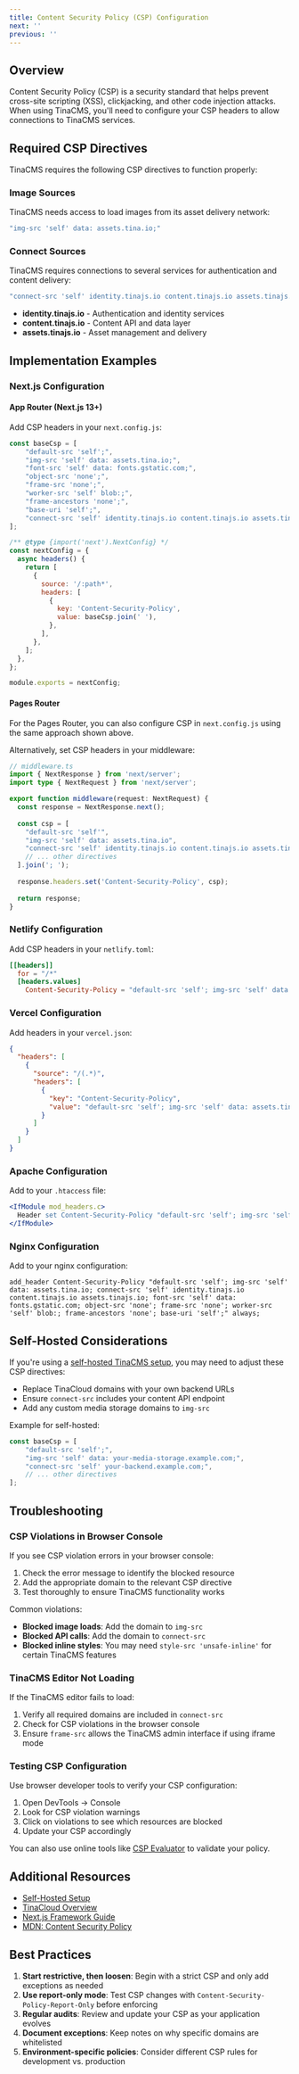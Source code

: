 ```yaml
---
title: Content Security Policy (CSP) Configuration
next: ''
previous: ''
---
```


## Overview

Content Security Policy (CSP) is a security standard that helps prevent cross-site scripting (XSS), clickjacking, and other code injection attacks. When using TinaCMS, you'll need to configure your CSP headers to allow connections to TinaCMS services.

## Required CSP Directives

TinaCMS requires the following CSP directives to function properly:

### Image Sources

TinaCMS needs access to load images from its asset delivery network:

```javascript
"img-src 'self' data: assets.tina.io;"
```

### Connect Sources

TinaCMS requires connections to several services for authentication and content delivery:

```javascript
"connect-src 'self' identity.tinajs.io content.tinajs.io assets.tinajs.io;"
```

* **identity.tinajs.io** - Authentication and identity services
* **content.tinajs.io** - Content API and data layer
* **assets.tinajs.io** - Asset management and delivery

## Implementation Examples

### Next.js Configuration

#### App Router (Next.js 13+)

Add CSP headers in your `next.config.js`:

```javascript
const baseCsp = [
    "default-src 'self';",
    "img-src 'self' data: assets.tina.io;",
    "font-src 'self' data: fonts.gstatic.com;",
    "object-src 'none';",
    "frame-src 'none';",
    "worker-src 'self' blob:;",
    "frame-ancestors 'none';",
    "base-uri 'self';",
    "connect-src 'self' identity.tinajs.io content.tinajs.io assets.tinajs.io;"
];

/** @type {import('next').NextConfig} */
const nextConfig = {
  async headers() {
    return [
      {
        source: '/:path*',
        headers: [
          {
            key: 'Content-Security-Policy',
            value: baseCsp.join(' '),
          },
        ],
      },
    ];
  },
};

module.exports = nextConfig;
```

#### Pages Router

For the Pages Router, you can also configure CSP in `next.config.js` using the same approach shown above.

Alternatively, set CSP headers in your middleware:

```typescript
// middleware.ts
import { NextResponse } from 'next/server';
import type { NextRequest } from 'next/server';

export function middleware(request: NextRequest) {
  const response = NextResponse.next();
  
  const csp = [
    "default-src 'self'",
    "img-src 'self' data: assets.tina.io",
    "connect-src 'self' identity.tinajs.io content.tinajs.io assets.tinajs.io",
    // ... other directives
  ].join('; ');
  
  response.headers.set('Content-Security-Policy', csp);
  
  return response;
}
```

### Netlify Configuration

Add CSP headers in your `netlify.toml`:

```toml
[[headers]]
  for = "/*"
  [headers.values]
    Content-Security-Policy = "default-src 'self'; img-src 'self' data: assets.tina.io; connect-src 'self' identity.tinajs.io content.tinajs.io assets.tinajs.io; font-src 'self' data: fonts.gstatic.com; object-src 'none'; frame-src 'none'; worker-src 'self' blob:; frame-ancestors 'none'; base-uri 'self';"
```

### Vercel Configuration

Add headers in your `vercel.json`:

```json
{
  "headers": [
    {
      "source": "/(.*)",
      "headers": [
        {
          "key": "Content-Security-Policy",
          "value": "default-src 'self'; img-src 'self' data: assets.tina.io; connect-src 'self' identity.tinajs.io content.tinajs.io assets.tinajs.io; font-src 'self' data: fonts.gstatic.com; object-src 'none'; frame-src 'none'; worker-src 'self' blob:; frame-ancestors 'none'; base-uri 'self';"
        }
      ]
    }
  ]
}
```

### Apache Configuration

Add to your `.htaccess` file:

```apache
<IfModule mod_headers.c>
  Header set Content-Security-Policy "default-src 'self'; img-src 'self' data: assets.tina.io; connect-src 'self' identity.tinajs.io content.tinajs.io assets.tinajs.io; font-src 'self' data: fonts.gstatic.com; object-src 'none'; frame-src 'none'; worker-src 'self' blob:; frame-ancestors 'none'; base-uri 'self';"
</IfModule>
```

### Nginx Configuration

Add to your nginx configuration:

```nginx
add_header Content-Security-Policy "default-src 'self'; img-src 'self' data: assets.tina.io; connect-src 'self' identity.tinajs.io content.tinajs.io assets.tinajs.io; font-src 'self' data: fonts.gstatic.com; object-src 'none'; frame-src 'none'; worker-src 'self' blob:; frame-ancestors 'none'; base-uri 'self';" always;
```

## Self-Hosted Considerations

If you're using a [self-hosted TinaCMS setup](/docs/self-hosted/overview/), you may need to adjust these CSP directives:

* Replace TinaCloud domains with your own backend URLs
* Ensure `connect-src` includes your content API endpoint
* Add any custom media storage domains to `img-src`

Example for self-hosted:

```javascript
const baseCsp = [
    "default-src 'self';",
    "img-src 'self' data: your-media-storage.example.com;",
    "connect-src 'self' your-backend.example.com;",
    // ... other directives
];
```

## Troubleshooting

### CSP Violations in Browser Console

If you see CSP violation errors in your browser console:

1. Check the error message to identify the blocked resource
2. Add the appropriate domain to the relevant CSP directive
3. Test thoroughly to ensure TinaCMS functionality works

Common violations:

* **Blocked image loads**: Add the domain to `img-src`
* **Blocked API calls**: Add the domain to `connect-src`
* **Blocked inline styles**: You may need `style-src 'unsafe-inline'` for certain TinaCMS features

### TinaCMS Editor Not Loading

If the TinaCMS editor fails to load:

1. Verify all required domains are included in `connect-src`
2. Check for CSP violations in the browser console
3. Ensure `frame-src` allows the TinaCMS admin interface if using iframe mode

### Testing CSP Configuration

Use browser developer tools to verify your CSP configuration:

1. Open DevTools → Console
2. Look for CSP violation warnings
3. Click on violations to see which resources are blocked
4. Update your CSP accordingly

You can also use online tools like [CSP Evaluator](https://csp-evaluator.withgoogle.com/) to validate your policy.

## Additional Resources

* [Self-Hosted Setup](/docs/self-hosted/overview/)
* [TinaCloud Overview](/docs/tinacloud/overview/)
* [Next.js Framework Guide](/docs/frameworks/next/overview/)
* [MDN: Content Security Policy](https://developer.mozilla.org/en-US/docs/Web/HTTP/CSP)

## Best Practices

1. **Start restrictive, then loosen**: Begin with a strict CSP and only add exceptions as needed
2. **Use report-only mode**: Test CSP changes with `Content-Security-Policy-Report-Only` before enforcing
3. **Regular audits**: Review and update your CSP as your application evolves
4. **Document exceptions**: Keep notes on why specific domains are whitelisted
5. **Environment-specific policies**: Consider different CSP rules for development vs. production
